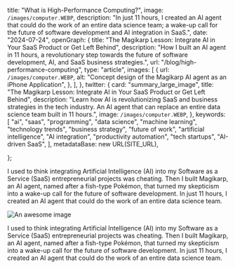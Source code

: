 
  title: "What is High-Performance Computing?",
  image: `/images/computer.WEBP`,
  description: "In just 11 hours, I created an AI agent that could do the work of an entire data science team; a wake-up call for the future of software development and AI integration in SaaS.",
  date: "2024-07-24",
  openGraph: {
    title: "The Magikarp Lesson: Integrate AI in Your SaaS Product or Get Left Behind",
    description: "How I built an AI agent in 11 hours, a revolutionary step towards the future of software development, AI, and SaaS business strategies.",
    url: "/blog/high-performance-computing",
    type: "article",
    images: [
      {
        url: `/images/computer.WEBP`,
        alt: "Concept design of the Magikarp AI agent as an iPhone Application",
      },
    ],
  },
  twitter: {
    card: "summary_large_image",
    title: "The Magikarp Lesson: Integrate AI in Your SaaS Product or Get Left Behind",
    description: "Learn how AI is revolutionizing SaaS and business strategies in the tech industry. An AI agent that can replace an entire data science team built in 11 hours.",
    image: `/images/computer.WEBP`,
  },
  keywords: [
    "ai",
    "saas",
    "programming",
    "data science",
    "machine learning",
    "technology trends",
    "business strategy",
    "future of work",
    "artificial intelligence",
    "AI integration",
    "productivity automation",
    "tech startups",
    "AI-driven SaaS",
  ],
    metadataBase: new URL(SITE_URL),

};


I used to think integrating Artificial Intelligence (AI) into my Software as a Service (SaaS) entrepreneurial projects
was cheating.
Then I built
Magikarp, an AI agent, named after a fish-type Pokémon, that turned my skepticism into a wake-up call for the future of software development.
In just 11 hours, I created an AI agent that could do the work of an entire data science team.


![An awesome image](/images/c++.jpg)

I used to think integrating Artificial Intelligence (AI) into my Software as a Service (SaaS) entrepreneurial projects
was cheating.
Then I built
Magikarp, an AI agent, named after a fish-type Pokémon, that turned my skepticism into a wake-up call for the future of software development.
In just 11 hours, I created an AI agent that could do the work of an entire data science team.
